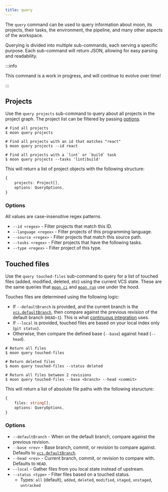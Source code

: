 ```yaml
---
title: query
---
```


The `query` command can be used to query information about moon, its projects, their tasks, the
environment, the pipeline, and many other aspects of the workspace.

Querying is divided into multiple sub-commands, each serving a specific purpose. Each sub-command
will return JSON, allowing for easy parsing and readability.

:::info

This command is a work in progress, and will continue to evolve over time!

:::

## Projects

Use the `query projects` sub-command to query about all projects in the project graph. The project
list can be filtered by passing [options](#options).

```shell
# Find all projects
$ moon query projects

# Find all projects with an id that matches "react"
$ moon query projects --id react

# Find all projects with a `lint` or `build` task
$ moon query projects --tasks 'lint|build'
```

This will return a list of project objects with the following structure:

```ts
{
	projects: Project[],
	options: QueryOptions,
}
```

### Options

All values are case-insensitive regex patterns.

- `--id <regex>` - Filter projects that match this ID.
- `--language <regex>` - Filter projects of this programming language.
- `--source <regex>` - Filter projects that match this source path.
- `--tasks <regex>` - Filter projects that have the following tasks.
- `--type <regex>` - Filter project of this type.

## Touched files

Use the `query touched-files` sub-command to query for a list of touched files (added, modified,
deleted, etc) using the current VCS state. These are the same queries that [`moon ci`](./ci) and
[`moon run`](./run) use under the hood.

Touches files are determined using the following logic:

- If `--defaultBranch` is provided, and the current branch is the
  [`vcs.defaultBranch`](../config/workspace#defaultbranch), then compare against the previous
  revision of the default branch (`HEAD~1`). This is what [continuous integration](../guides/ci)
  uses.
- If `--local` is provided, touched files are based on your local index only (`git status`).
- Otherwise, then compare the defined base (`--base`) against head (`--head`).

```shell
# Return all files
$ moon query touched-files

# Return deleted files
$ moon query touched-files --status deleted

# Return all files between 2 revisions
$ moon query touched-files --base <branch> --head <commit>
```

This will return a list of absolute file paths with the following stsructure:

```ts
{
	files: string[],
	options: QueryOptions,
}
```

### Options

- `--defaultBranch` - When on the default branch, compare against the previous revision.
- `--base <rev>` - Base branch, commit, or revision to compare against. Defaults to
  [`vcs.defaultBranch`](../config/workspace#defaultbranch).
- `--head <rev>` - Current branch, commit, or revision to compare with. Defaults to `HEAD`.
- `--local` - Gather files from you local state instead of upstream.
- `--status <type>` - Filter files based on a touched status.
  - Types: `all` (default), `added`, `deleted`, `modified`, `staged`, `unstaged`, `untracked`
